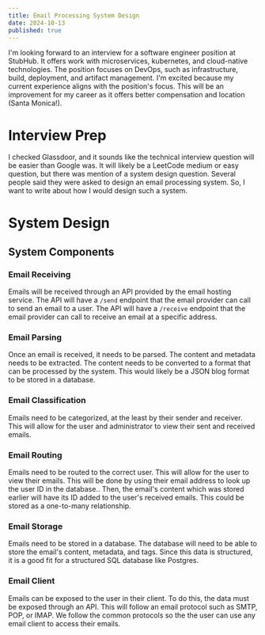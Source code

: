---
title: Email Processing System Design
date: 2024-10-13
published: true
---

I'm looking forward to an interview for a software engineer position at StubHub.
It offers work with microservices, kubernetes, and cloud-native technologies.
The position focuses on DevOps, such as infrastructure, build, deployment, and artifact management.
I'm excited because my current experience aligns with the position's focus. 
This will be an improvement for my career as it offers better compensation and location (Santa Monica!).

# Interview Prep
I checked Glassdoor, and it sounds like the technical interview question will be easier than Google was.
It will likely be a LeetCode medium or easy question, but there was mention of a system design question.
Several people said they were asked to design an email processing system.
So, I want to write about how I would design such a system.

# System Design
## System Components
### Email Receiving
Emails will be received through an API provided by the email hosting service.
The API will have a `/send` endpoint that the email provider can call to send an email to a user.
The API will have a `/receive` endpoint that the email provider can call to receive an email at a specific address.

### Email Parsing
Once an email is received, it needs to be parsed.
The content and metadata needs to be extracted.
The content needs to be converted to a format that can be processed by the system.
This would likely be a JSON blog format to be stored in a database.

### Email Classification
Emails need to be categorized, at the least by their sender and receiver.
This will allow for the user and administrator to view their sent and received emails.

### Email Routing
Emails need to be routed to the correct user.
This will allow for the user to view their emails.
This will be done by using their email address to look up the user ID in the database..
Then, the email's content which was stored earlier will have its ID added to the user's received emails.
This could be stored as a one-to-many relationship.

### Email Storage
Emails need to be stored in a database.
The database will need to be able to store the email's content, metadata, and tags.
Since this data is structured, it is a good fit for a structured SQL database like Postgres.

### Email Client
Emails can be exposed to the user in their client.
To do this, the data must be exposed through an API.
This will follow an email protocol such as SMTP, POP, or IMAP.
We follow the common protocols so the the user can use any email client to access their emails.
